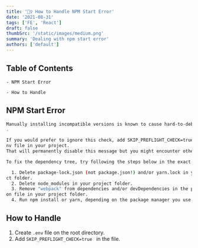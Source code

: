 ```yaml
---
title: '🤾‍♀️ How to Handle NPM Start Error'
date: '2021-08-31'
tags: ['FE', 'React']
draft: false
thumbSrc: '/static/images/medium.png'
summary: 'Dealing with npm start error'
authors: ['default']
---
```


## Table of Contents

```
- NPM Start Error

- How to Handle
```

## NPM Start Error

```bash
Manually installing incompatible versions is known to cause hard-to-debug issues
.

If you would prefer to ignore this check, add SKIP_PREFLIGHT_CHECK=true to an .e
nv file in your project.
That will permanently disable this message but you might encounter other issues.

To fix the dependency tree, try following the steps below in the exact order:

  1. Delete package-lock.json (not package.json!) and/or yarn.lock in your proje
ct folder.
  2. Delete node_modules in your project folder.
  3. Remove "webpack" from dependencies and/or devDependencies in the package.js
on file in your project folder.
  4. Run npm install or yarn, depending on the package manager you use.
```

## How to Handle

1. Create `.env` file on the root directory.
2. Add `SKIP_PREFLIGHT_CHECK=true ` in the file.
